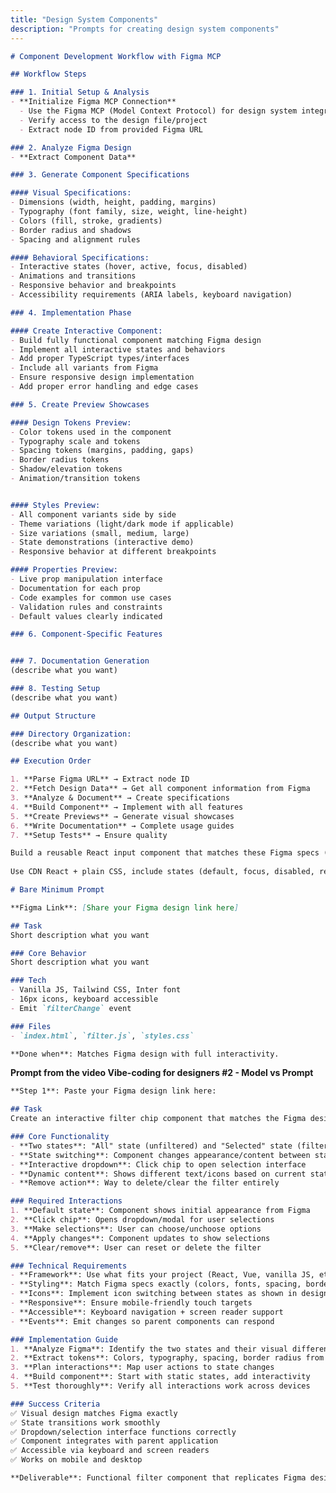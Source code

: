 ```yaml
---
title: "Design System Components"
description: "Prompts for creating design system components"
---
```


```markdown
# Component Development Workflow with Figma MCP

## Workflow Steps

### 1. Initial Setup & Analysis
- **Initialize Figma MCP Connection**
  - Use the Figma MCP (Model Context Protocol) for design system integration
  - Verify access to the design file/project
  - Extract node ID from provided Figma URL

### 2. Analyze Figma Design
- **Extract Component Data**

### 3. Generate Component Specifications

#### Visual Specifications:
- Dimensions (width, height, padding, margins)
- Typography (font family, size, weight, line-height)
- Colors (fill, stroke, gradients)
- Border radius and shadows
- Spacing and alignment rules

#### Behavioral Specifications:
- Interactive states (hover, active, focus, disabled)
- Animations and transitions
- Responsive behavior and breakpoints
- Accessibility requirements (ARIA labels, keyboard navigation)

### 4. Implementation Phase

#### Create Interactive Component:
- Build fully functional component matching Figma design
- Implement all interactive states and behaviors
- Add proper TypeScript types/interfaces
- Include all variants from Figma
- Ensure responsive design implementation
- Add proper error handling and edge cases

### 5. Create Preview Showcases

#### Design Tokens Preview:
- Color tokens used in the component
- Typography scale and tokens
- Spacing tokens (margins, padding, gaps)
- Border radius tokens
- Shadow/elevation tokens
- Animation/transition tokens


#### Styles Preview:
- All component variants side by side
- Theme variations (light/dark mode if applicable)
- Size variations (small, medium, large)
- State demonstrations (interactive demo)
- Responsive behavior at different breakpoints

#### Properties Preview:
- Live prop manipulation interface
- Documentation for each prop
- Code examples for common use cases
- Validation rules and constraints
- Default values clearly indicated

### 6. Component-Specific Features


### 7. Documentation Generation
(describe what you want)

### 8. Testing Setup
(describe what you want)

## Output Structure

### Directory Organization:
(describe what you want)

## Execution Order

1. **Parse Figma URL** → Extract node ID
2. **Fetch Design Data** → Get all component information from Figma
3. **Analyze & Document** → Create specifications
4. **Build Component** → Implement with all features
5. **Create Previews** → Generate visual showcases
6. **Write Documentation** → Complete usage guides
7. **Setup Tests** → Ensure quality
```

```markdown
Build a reusable React input component that matches these Figma specs (paste link).  
  
Use CDN React + plain CSS, include states (default, focus, disabled, read-only, error, success), optional left/right icons, hint/error/success messaging, and a demo page that showcases each state and size.
```

```markdown
# Bare Minimum Prompt

**Figma Link**: [Share your Figma design link here]

## Task
Short description what you want

### Core Behavior
Short description what you want

### Tech
- Vanilla JS, Tailwind CSS, Inter font
- 16px icons, keyboard accessible
- Emit `filterChange` event

### Files
- `index.html`, `filter.js`, `styles.css`

**Done when**: Matches Figma design with full interactivity.
```

**Prompt from the video Vibe-coding for designers #2 - Model vs Prompt**

```markdown
**Step 1**: Paste your Figma design link here: 

## Task
Create an interactive filter chip component that matches the Figma design with these behaviors:

### Core Functionality
- **Two states**: "All" state (unfiltered) and "Selected" state (filtered)
- **State switching**: Component changes appearance/content between states
- **Interactive dropdown**: Click chip to open selection interface
- **Dynamic content**: Shows different text/icons based on current state
- **Remove action**: Way to delete/clear the filter entirely

### Required Interactions
1. **Default state**: Component shows initial appearance from Figma
2. **Click chip**: Opens dropdown/modal for user selections
3. **Make selections**: User can choose/unchoose options
4. **Apply changes**: Component updates to show selections
5. **Clear/remove**: User can reset or delete the filter

### Technical Requirements
- **Framework**: Use what fits your project (React, Vue, vanilla JS, etc.)
- **Styling**: Match Figma specs exactly (colors, fonts, spacing, borders)
- **Icons**: Implement icon switching between states as shown in design
- **Responsive**: Ensure mobile-friendly touch targets
- **Accessible**: Keyboard navigation + screen reader support
- **Events**: Emit changes so parent components can respond

### Implementation Guide
1. **Analyze Figma**: Identify the two states and their visual differences
2. **Extract tokens**: Colors, typography, spacing, border radius from design
3. **Plan interactions**: Map user actions to state changes
4. **Build component**: Start with static states, add interactivity
5. **Test thoroughly**: Verify all interactions work across devices

### Success Criteria
✅ Visual design matches Figma exactly  
✅ State transitions work smoothly  
✅ Dropdown/selection interface functions correctly  
✅ Component integrates with parent application  
✅ Accessible via keyboard and screen readers  
✅ Works on mobile and desktop  

**Deliverable**: Functional filter component that replicates Figma design with full interactivity.
```